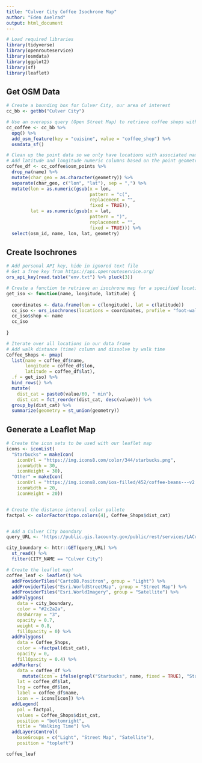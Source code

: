 ---
title: "Culver City Coffee Isochrone Map"
author: "Eden Axelrad"
output: html_document
---

```{r setup, include=FALSE}

# Load required libraries
library(tidyverse)
library(openrouteservice)
library(osmdata)
library(ggplot2)
library(sf)
library(leaflet)

```

## Get OSM Data

```{r osm}

# Create a bounding box for Culver City, our area of interest
cc_bb <- getbb("Culver City")

# Use an overapss query (Open Street Map) to retrieve coffee shops within our bounding box
cc_coffee <- cc_bb %>%
  opq() %>%
  add_osm_feature(key = "cuisine", value = "coffee_shop") %>%
  osmdata_sf()

# Clean up the point data so we only have locations with associated names
# Add latitude and longitude numeric columns based on the point geometries
coffee_df <- cc_coffee$osm_points %>%
  drop_na(name) %>%
  mutate(char_geo = as.character(geometry)) %>%
  separate(char_geo, c("lon", "lat"), sep = ",") %>%
  mutate(lon = as.numeric(gsub(x = lon,
                               pattern = "c(", 
                               replacement = "",
                               fixed = TRUE)),
         lat = as.numeric(gsub(x = lat,
                               pattern = ")", 
                               replacement = "",
                               fixed = TRUE))) %>%
  select(osm_id, name, lon, lat, geometry)

```

## Create Isochrones

```{r ORS}

# Add personal API key, hide in ignored text file
# Get a free key from https://api.openrouteservice.org/
ors_api_key(read.table("env.txt") %>% pluck(3))

# Create a function to retrieve an isochrone map for a specified location
get_iso <- function(name, longitude, latitude) {
  
  coordinates <- data.frame(lon = c(longitude), lat = c(latitude))
  cc_iso <- ors_isochrones(locations = coordinates, profile = "foot-walking", range = 600, interval = 150, output = "sf")
  cc_iso$shop <- name
  cc_iso
  
}

# Iterate over all locations in our data frame
# Add walk distance (time) column and dissolve by walk time
Coffee_Shops <- pmap(
  list(name = coffee_df$name,
       longitude = coffee_df$lon,
       latitude = coffee_df$lat),
  .f = get_iso) %>%
  bind_rows() %>%
  mutate(
    dist_cat = paste0(value/60, " min"),
    dist_cat = fct_reorder(dist_cat, desc(value))) %>%
  group_by(dist_cat) %>%
  summarize(geometry = st_union(geometry))


```

## Generate a Leaflet Map

```{r leaflet setup}

# Create the icon sets to be used with our leaflet map
icons <- iconList(
  "Starbucks" = makeIcon(
    iconUrl = "https://img.icons8.com/color/344/starbucks.png",
    iconWidth = 30,
    iconHeight = 30),
  "Other" = makeIcon(
    iconUrl = "https://img.icons8.com/ios-filled/452/coffee-beans---v2.png",
    iconWidth = 20,
    iconHeight = 20))


# Create the distance interval color pallete 
factpal <- colorFactor(topo.colors(4), Coffee_Shops$dist_cat)


# Add a Culver City boundary
query_URL <- 'https://public.gis.lacounty.gov/public/rest/services/LACounty_Dynamic/Political_Boundaries/MapServer/19/query?where=1%3D1&outFields=CITY_NAME&outSR=4326&f=json'

city_boundary <- httr::GET(query_URL) %>%
  st_read() %>%
  filter(CITY_NAME == "Culver City")

```

```{r leaflet map}

# Create the leaflet map! 
coffee_leaf <- leaflet() %>%
  addProviderTiles("CartoDB.Positron", group = "Light") %>%
  addProviderTiles("Esri.WorldStreetMap", group = "Street Map") %>%
  addProviderTiles("Esri.WorldImagery", group = "Satellite") %>%
  addPolygons(
    data = city_boundary,
    color = "#2c2a2a",
    dashArray = "3",
    opacity = 0.7,
    weight = 0.8,
    fillOpacity = 0) %>%
  addPolygons(
    data = Coffee_Shops,
    color = ~factpal(dist_cat),
    opacity = 0,
    fillOpacity = 0.4) %>%
  addMarkers(
    data = coffee_df %>%
      mutate(icon = ifelse(grepl("Starbucks", name, fixed = TRUE), "Starbucks", "Other")),
    lat = coffee_df$lat,
    lng = coffee_df$lon,
    label = coffee_df$name,
    icon = ~ icons[icon]) %>%
  addLegend(
    pal = factpal,
    values = Coffee_Shops$dist_cat,
    position = "bottomright",
    title = "Walking Time") %>%
  addLayersControl(
    baseGroups = c("Light", "Street Map", "Satellite"),
    position = "topleft")

coffee_leaf

```

